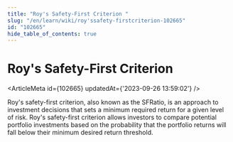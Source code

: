 ```yaml
---
title: "Roy's Safety-First Criterion "
slug: "/en/learn/wiki/roy'ssafety-firstcriterion-102665"
id: "102665"
hide_table_of_contents: true
---
```



# Roy's Safety-First Criterion 

<ArticleMeta id={102665} updatedAt={'2023-09-26 13:59:02'} />
<div className='border-solid border-b border-t-0 my-4 border-[var(--ifm-color-gray-300)]' />

Roy's safety-first criterion, also known as the SFRatio, is an approach to investment decisions that sets a minimum required return for a given level of risk. Roy's safety-first criterion allows investors to compare potential portfolio investments based on the probability that the portfolio returns will fall below their minimum desired return threshold.
